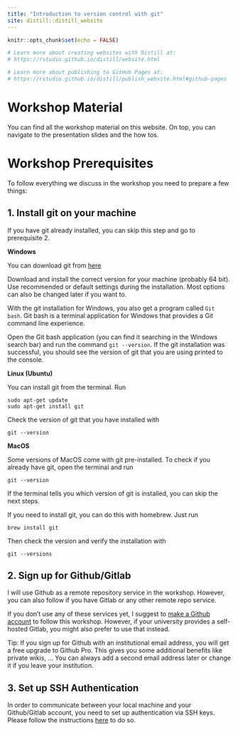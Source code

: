```yaml
---
title: "Introduction to version control with git"
site: distill::distill_website
---
```


```r
knitr::opts_chunk$set(echo = FALSE)

# Learn more about creating websites with Distill at:
# https://rstudio.github.io/distill/website.html

# Learn more about publishing to GitHub Pages at:
# https://rstudio.github.io/distill/publish_website.html#github-pages

```

# Workshop Material

You can find all the workshop material on this website.
On top, you can navigate to the presentation slides and the how tos.

<!-- To download presentation slides in pdf format, you can use the following links: -->

<!-- - <a href="./slides/01_01_RStudio.pdf" download> 01 - Introduction RStudio</a> -->

# Workshop Prerequisites

To follow everything we discuss in the workshop you need to prepare a few things:

## 1. Install git on your machine

If you have git already installed, you can skip this step and go to prerequisite 2.

**Windows**

You can download git from [here](https://git-scm.com/download/win)

Download and install the correct version for your machine (probably 64 bit). Use recommended or default settings during the installation. Most options can also be changed
later if you want to.

With the git installation for Windows, you also get a program called `Git bash`. 
Git bash is a terminal application for Windows that provides a Git command line experience.

Open the Git bash application (you can find it searching in the Windows search bar) 
and run the command `git --version`. If the git installation was successful, you should see the version of git that you are using printed to the console.

**Linux (Ubuntu)**

You can install git from the terminal. Run

```
sudo apt-get update
sudo apt-get install git
```

Check the version of git that you have installed with

```
git --version
```

**MacOS**

Some versions of MacOS come with git pre-installed. To check if you already have git, open the terminal and run

```
git --version
```

If the terminal tells you which version of git is installed, you can skip the next steps.

If you need to install git, you can do this with homebrew. Just run

```
brew install git
```

Then check the version and verify the installation with 

```
git --versions
```

## 2. Sign up for Github/Gitlab

I will use Github as a remote repository service in the workshop. However, you can also follow 
if you have Gitlab or any other remote repo service.

If you don't use any of these services yet, I suggest to [make a Github account](https://github.com/join) to follow this workshop. However, if your university provides
a self-hosted Gitlab, you might also prefer to use that instead.

Tip: If you sign up for Github with an institutional email address, you will get a free upgrade to Github Pro.
This gives you some additional benefits like private wikis, ... You can always add a second email address later or change it if you leave your institution.

## 3. Set up SSH Authentication

In order to communicate between your local machine and your Github/Gitlab account,
you need to set up authentication via SSH keys.
Please follow the instructions <a href="./how_to_00_ssh_keys.html"> here</a> to do so.


